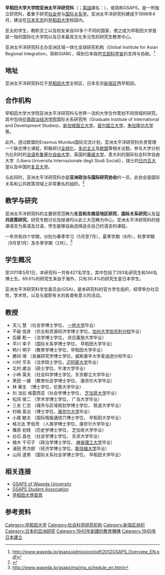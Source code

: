 {{大学 (日本)| 大学名称=早稲田大学大学院アジア太平洋研究科
|ふりがな=わせだだいがくアジアたいへいようけんきゅか
|Graduate School of Asia-Pacific Studies
|建校=1998年4月
|图片=Waseda-GSAPS.jpg
|类型=[[早稻田大学|早稻田大学]][[研究所|大学院]]独立研究科
|院长=村嶋 英治 教授（现在）
|学生=427名学生来自50个不同国家和地区（2011年9月）
|地址=日本[[东京|东京]]
|网址=http://www.waseda.jp/gsaps/}}

'''早稻田大学大学院亚洲太平洋研究科'''（{{jpn|j=早稲田大学大学院アジア太平洋研究科|hg=わわせだだいがくだいがくいんアジアたいへいようけんきゅうか|rm= Waseda Daigaku Daigakuin Ajia Taieiyou Kenkyūka}}；[[英語|英語]]譯名：{{lang|en|Graduate School of Asia-Pacific Studies, Waseda University}}），或简称GSAPS，是一所独立研究科，着重于研究[[社会学|社会学]]与[[国际关系学|国际关系学]]。亚洲太平洋研究科建成于1998年4月，建设在[[日本|日本]][[东京|东京]]的[[早稻田大学|早稻田大学]]校园内。

亚太的学生，教职员工以及校友来自50多个不同的国家，使之成为早稻田大学首屈一指的国际化大学院以及日本最具文化多元性的研究生教育中心。

亚洲太平洋研究科主办亚洲区域一体化全球研究机构（Global Institute for Asian Regional Integration，简称GIARI），得到日本政府[[文部科学省|文部科学省]]的支持与协助。<ref>http://www.waseda.jp/gsaps/admission/pdf/2012GSAPS_Overview_EN.pdf{{Dead link}}</ref>

== 地址 ==
亚洲太平洋研究科位于[[早稻田大学|早稻田大学]]主校区，日本东京[[新宿区|新宿区]]西早稻田。

== 合作机构 ==
早稻田大学大学院亚洲太平洋研究科与世界一流的大学合作策划不同领域的研究，其中包括[[倫敦政治經濟學院|伦敦政治经济学院]]国际关系研究所（Graduate Institute of International and Development Studies)，[[新加坡国立大学|新加坡国立大学]]，[[首爾大學|首尔国立大学]]，[[朱拉隆功大学|朱拉隆功大学]]等。

此外，透过欧盟的Erasmus Mundus国际交流计划，亚洲太平洋研究科负责管理一个联合博士课程，积极研讨[[全球化|全球化]]，[[多边主义|多边主义]]及[[欧盟|欧盟]]等相关议题。参与大学分别为比利时的[[布魯塞爾自由大學_(法語區)|法语布鲁塞尔自由大学]]，英国的[[华威大学|華威大学]]，意大利的国际社会科学自由大学（Libera Universita Internazionale degli Studi Sociali），瑞士的[[日内瓦大学|日内瓦大学]]以及中国的[[复旦大学|复旦大学]]。

与此同时，亚洲太平洋研究科亦是'''亚洲政治与国际研究协会'''的一员，此协会是国际关系和公共政策领域上非常著名的组织。<ref>{{Cite web |url=http://www.erasmusmundus-gem.eu/sitepages/view/104 |title=存档副本 |access-date=2011-12-07 |archive-url=https://www.webcitation.org/6ASMlGexA?url=http://www.erasmusmundus-gem.eu/sitepages/view/104 |archive-date=2012-09-05 |dead-url=yes }}</ref>

== 教学与研究 ==
亚洲太平洋研究科的主要研究范畴为'''东亚和东南亚地区研究'''，'''国际关系研究'''以及'''公共政策研究'''。研究专题讨论及授课均以此三大范畴为中心。亚洲太平洋研究科的授课语言为英语及日语，学生能够自由选择适合自己的语言的课程。

一年共有四个学期，分别为春季学习（5月至7月），夏季学期（8月），秋季学期（9月至1月）及冬季学期（2月）。<ref>http://www.waseda.jp/gsaps/ma/ma_schedule_en.html</ref>

== 学生概况 ==
至2011年5月1日，本研究科一共有427名学生，其中包括了293名研究生和144名博士生。69.6%的研究生来自于海外，只有30.4%的研究生是日本学生。

亚洲太平洋研究科学生委员会(GSA)，是本研究科的官方学生组织，经常举办社交性，学术性，以及与就职有关的各类有意义的活动。

== 教授 ==
*天儿 慧         （社会学博士学位， [[一橋大學|一桥大学]]毕业）
*不破 信彦       （农业和资源经济学博士学位，[[加利福尼亞大學柏克萊分校|加州大学伯克利分校]]毕业）
*后藤 乾一       （法学博士学位， 庆应義塾大学毕业）
*平川 幸子       （国际关系学博士学位， 早稻田大学毕业）
*鸭川 明子       （教育学博士学位，早稻田大学毕业）
*勝间 靖         （发展研究学博士学位，威斯康辛大学麦迪逊分校毕业）
*川村 亨夫       （法学硕士学位，[[邁阿密大學_(佛羅里達州)|迈阿密大学]]毕业）
*北村 歲治       （硕士学位，牛津大学毕业）
*小林 英夫       （社会科学博士学位，东京都立大学毕业）
*黑田 一雄       （教育社会学博士学位， 康奈尔大学毕业）
*林 華生         （博士学位，伦敦大学毕业）
*刘 法拉 格雷西亚（社会学博士学位， [[芝加哥大学|芝加哥大学]]毕业）
*松冈 俊二       （学术学博士学位， 广岛大学毕业）
*三友 仁志       （城市与区域规划学博士学位， 筑波大学毕业）
*村嶋 英治       （博士学位，[[康奈尔大学|康奈尔大学]]毕业）
*小尾 敏夫       （国际情报通信穴博士学位， 早稻田大学毕业）
*格兰达 罗伯茨   （人类学博士学位，康奈尔大学毕业）
*篠原 初枝       （历史学博士学位， 芝加哥大学毕业）
*白石 昌也       （社会学博士学位， 东京大学毕业）
*植木 千可子     （政治学博士学位， [[麻省理工学院|麻省理工大学]]毕业）
*浦田 秀次郎     （经济学博士学位，[[史丹佛大學|斯坦福大学]]毕业）
*山冈 道男       （国际关系社会学博士学位， 早稻田大学毕业）

== 相关连接 ==
*[http://www.waseda.jp/gsaps/index_en.html GSAPS of Waseda University] {{Wayback|url=http://www.waseda.jp/gsaps/index_en.html |date=20111012082903 }}
*[https://web.archive.org/web/20120426042105/http://www.gsawaseda.org/ GSAPS Student Association]
*[http://www.waseda.jp/top/ 早稻田大學首頁] {{Wayback|url=http://www.waseda.jp/top/ |date=20210326023656 }}

== 参考资料 ==
<references/>

[[Category:早稻田大学|Category:早稻田大学]]
[[Category:社会科学研究机构|Category:社会科学研究机构]]
[[Category:新宿区组织|Category:新宿区组织]]
[[Category:日本的亞洲研究|Category:日本的亞洲研究]]
[[Category:1940年創建的教育機構|Category:1940年創建的教育機構]]
[[Category:1940年日本建立|Category:1940年日本建立]]
{{國際事務專業學院協會}}